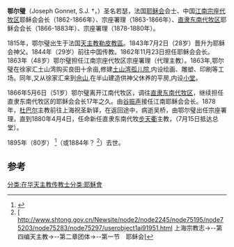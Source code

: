 '''鄂尔璧'''（Joseph Gonnet, S.J. †，{{bd|1815年||1895年|}}）圣名若瑟，法国[[耶稣会|耶稣会]]会士、中国[[江南代牧区|江南宗座代牧区]]耶稣会会长（1862-1866年）、宗座署理（1863-1866年）、[[天主教献县教区|直隶东南代牧区]]耶稣会会长（1866-1883年）、宗座署理（1878-1880年）。

1815年，鄂尔璧出生于法国[[天主教勒皮教區|天主教勒皮教區]]。1843年7月2日（28岁）晋升为耶稣会神父。1844年（29岁）前往中国传教。1862年11月23日担任耶稣会会长。1863年（48岁）鄂尔璧担任江南宗座代牧区宗座署理（代理主教）。1863年,鄂尔璧在徐家汇土山湾购买良田十余亩,修建[[土山湾孤儿院|土山湾孤儿院]],内设绘画、雕塑、印刷等工场。同年,又从徐家汇来到[[佘山|佘山]],在半山建造供神父休养的平房,内设[[小堂|小堂]]。

1866年5月6日（51岁）鄂尔璧离开江南代牧区，调往[[天主教献县教区|直隶东南代牧区]]，继续担任直隶东南代牧区的耶稣会会长17年之久。由[[谷振声|谷振声]]接任江南耶稣会会长。1878年，[[杜巴尔|杜巴尔]]主教前往上海祝圣新铎，在返回途中，病逝吴桥，由鄂尔璧出任宗座署理，直到1880年4月4日，任命新任直隶东南代牧[[步天衢|步天衢]]主教，（7月15日抵达总堂）。

1895年（80岁） 
<ref>{{Cite web |url=http://www.catholic-hierarchy.org/bishop/bgonnet.html |title=Bishop Joseph Gonnet, S.J. † |access-date=2021-03-17 |archive-date=2021-05-01 |archive-url=https://web.archive.org/web/20210501010617/http://www.catholic-hierarchy.org/bishop/bgonnet.html |dead-url=no }}</ref>（或1884年？ 
<ref>[ http://www.shtong.gov.cn/Newsite/node2/node2245/node75195/node75203/node75283/node75297/userobject1ai91951.html {{Wayback|url=http://www.shtong.gov.cn/Newsite/node2/node2245/node75195/node75203/node75283/node75297/userobject1ai91951.html |date=20160305034035 }} 上海宗教志->--第四编天主教->--第二章团体->--第一节　耶稣会]</ref>）去世。

==参考==
[[分类:在华天主教传教士|分类:在华天主教传教士]][[分类:耶穌會|分类:耶穌會]]